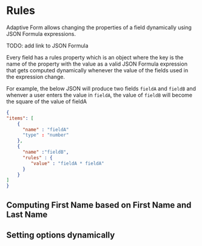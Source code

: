 

# Rules

Adaptive Form allows changing the properties of a field dynamically using JSON Formula expressions.

TODO: add link to JSON Formula

Every field has a rules property which is an object where the key is the name of the property with the value as a
valid JSON Formula expression that gets computed dynamically whenever the value of the fields used in the expression
change.

For example, the below JSON will produce two fields `fieldA` and `fieldB` and whenver a user enters the value in
`fieldA`, the value of `fieldB` will become the square of the value of fieldA
```json
{
"items": [
    {
      "name" : "fieldA"
      "type" : "number"
    },
    {
      "name" :"fieldB",
      "rules" : {
         "value" : "fieldA * fieldA"
      }
    }
]
}
```


## Computing First Name based on First Name and Last Name
<Canvas>
<Story id="form-json-rules--value" />
</Canvas>

## Setting options dynamically
